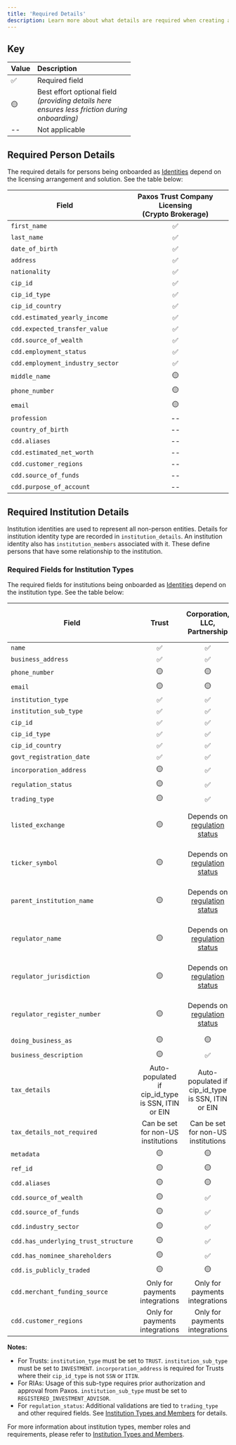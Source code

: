 ```yaml
---
title: 'Required Details'
description: Learn more about what details are required when creating an Identity
---
```




[create-identity]: /api-reference/endpoints/identity
[institution-types]: /identity/institution-types
[regulation-status]: /identity/institution-types#creating-financially-regulated-institutions

<Description description={frontMatter.description}/>

## Key
| Value | Description     |
|-------|:-----------------------------------|
| ✅    | Required field                                                                                      |
| 🟡   | <div>Best effort optional field _<br/>(providing details here<br/> ensures less friction during<br/> onboarding)_</div> |
| --   | Not applicable                                                                                      |

## Required Person Details
The required details for persons being onboarded as [Identities][create-identity] depend on the
licensing arrangement and solution. See the table below:

| Field                            | <span>Paxos Trust Company Licensing<br/>(Crypto Brokerage)</span> |
|----------------------------------|:-----------------------------------------------------------------:|
| `first_name`                     |                                 ✅                                 |
| `last_name`                      |                                 ✅                                 |
| `date_of_birth`                  |                                 ✅                                 |
| `address`                        |                                 ✅                                 |
| `nationality`                    |                                 ✅                                 |
| `cip_id`                         |                                 ✅                                 |
| `cip_id_type`                    |                                 ✅                                 |
| `cip_id_country`                 |                                 ✅                                 |
| `cdd.estimated_yearly_income`    |                                 ✅                                 |
| `cdd.expected_transfer_value`    |                                 ✅                                 |
| `cdd.source_of_wealth`           |                                 ✅                                 |
| `cdd.employment_status`          |                                 ✅                                 |
| `cdd.employment_industry_sector` |                                 ✅                                 |
| `middle_name`                    |                                🟡                                 |
| `phone_number`                   |                                🟡                                 |
| `email`                          |                                🟡                                 |
| `profession`                     |                                --                                 |
| `country_of_birth`               |                                --                                 |
| `cdd.aliases`                    |                                --                                 |
| `cdd.estimated_net_worth`        |                                --                                 |
| `cdd.customer_regions`           |                                --                                 |
| `cdd.source_of_funds`            |                                --                                 |
| `cdd.purpose_of_account`         |                                --                                 |

## Required Institution Details

Institution identities are used to represent all non-person entities. Details for institution identity type are recorded in `institution_details`. An institution identity also has `institution_members` associated with it. These define persons that have some relationship to the institution.

### Required Fields for Institution Types

The required fields for institutions being onboarded as [Identities][create-identity] depend on the institution type. See the table below:

| Field                                |                <span>Trust</span>                 |    <span>Corporation, LLC, Partnership</span>     | <span>Registered Investment Advisor (RIA)</span>  |
|--------------------------------------|:-------------------------------------------------:|:-------------------------------------------------:|:-------------------------------------------------:|
| `name`                               |                         ✅                         |                         ✅                         |                         ✅                         |
| `business_address`                   |                         ✅                         |                         ✅                         |                         ✅                         |
| `phone_number`                       |                        🟡                         |                        🟡                         |                        🟡                         |
| `email`                              |                        🟡                         |                        🟡                         |                        🟡                         |
| `institution_type`                   |                         ✅                         |                         ✅                         |                         ✅                         |
| `institution_sub_type`               |                         ✅                         |                         ✅                         |                         ✅                         |
| `cip_id`                             |                         ✅                         |                         ✅                         |                         ✅                         |
| `cip_id_type`                        |                         ✅                         |                         ✅                         |                         ✅                         |
| `cip_id_country`                     |                         ✅                         |                         ✅                         |                         ✅                         |
| `govt_registration_date`             |                         ✅                         |                         ✅                         |                        ✅                         |
| `incorporation_address`              |                        🟡                         |                         ✅                         |                        ✅                         |
| `regulation_status`                  |                        🟡                         |                         ✅                         |                         ✅                         |
| `trading_type`                       |                        🟡                         |                         ✅                         |                        ✅                         |
| `listed_exchange`                    |                        🟡                         |                        Depends on [regulation status][regulation-status]                         |                        Depends on [regulation status][regulation-status]                         |
| `ticker_symbol`                      |                        🟡                         |                        Depends on [regulation status][regulation-status]                         |                        Depends on [regulation status][regulation-status]                         |
| `parent_institution_name`            |                        🟡                         |                        Depends on [regulation status][regulation-status]                         |                        Depends on [regulation status][regulation-status]                         |
| `regulator_name`                     |                        🟡                         |                        Depends on [regulation status][regulation-status]                         |                         Depends on [regulation status][regulation-status]                         |
| `regulator_jurisdiction`             |                        🟡                         |                        Depends on [regulation status][regulation-status]                         |                         Depends on [regulation status][regulation-status]                         |
| `regulator_register_number`          |                        🟡                         |                        Depends on [regulation status][regulation-status]                         |                         Depends on [regulation status][regulation-status]                         |
| `doing_business_as`                  |                        🟡                         |                        🟡                         |                        🟡                         |
| `business_description`               |                        🟡                         |                        ✅                         |                        🟡                         |
| `tax_details`                        | Auto-populated if cip_id_type is SSN, ITIN or EIN | Auto-populated if cip_id_type is SSN, ITIN or EIN | Auto-populated if cip_id_type is SSN, ITIN or EIN |
| `tax_details_not_required`           |        Can be set for non-US institutions         |        Can be set for non-US institutions         |        Can be set for non-US institutions         |
| `metadata`                           |                        🟡                         |                        🟡                         |                        🟡                         |
| `ref_id`                             |                        🟡                         |                        🟡                         |                        🟡                         |
| `cdd.aliases`                        |                        🟡                         |                        🟡                         |                        🟡                         |
| `cdd.source_of_wealth`               |                        🟡                         |                        ✅                         |                        🟡                         |
| `cdd.source_of_funds`                |                        🟡                         |                        ✅                         |                        🟡                         |
| `cdd.industry_sector`                |                        🟡                         |                        ✅                         |                        🟡                         |
| `cdd.has_underlying_trust_structure` |                        🟡                         |                        ✅                         |                        🟡                         |
| `cdd.has_nominee_shareholders`       |                        🟡                         |                        ✅                         |                        🟡                         |
| `cdd.is_publicly_traded`             |                        🟡                         |                        🟡                         |                        🟡                         |
| `cdd.merchant_funding_source`        |                        Only for payments integrations                         |                        Only for payments integrations                         |                        Only for payments integrations                         |
| `cdd.customer_regions`               |                        Only for payments integrations                         |                        Only for payments integrations                         |                        Only for payments integrations                         |

**Notes:**
- For Trusts: `institution_type` must be set to `TRUST`. `institution_sub_type` must be set to `INVESTMENT`. `incorporation_address` is required for Trusts where their `cip_id_type` is not `SSN` or `ITIN`.
- For RIAs: Usage of this sub-type requires prior authorization and approval from Paxos. `institution_sub_type` must be set to `REGISTERED_INVESTMENT_ADVISOR`.
- For `regulation_status`: Additional validations are tied to `trading_type` and other required fields. See [Institution Types and Members][institution-types] for details.

For more information about institution types, member roles and requirements, please refer to [Institution Types and Members][institution-types].

